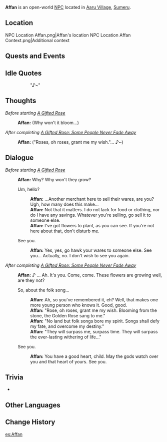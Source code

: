 {{Meta
<!-- Remove this template after adding the missing info -->
|missing_NPC_profile  = yes
}}
{{Character Infobox
|type             = Open-World NPC
|image            = NPC Affan.png
|region           = Sumeru
|location         = Sumeru
|affiliation      = Aaru Village
}}
'''Affan''' is an open-world [[NPC]] located in [[Aaru Village]], [[Sumeru]].

==Location==
<gallery>
NPC Location Affan.png|Affan's location
NPC Location Affan Context.png|Additional context
</gallery>
<!--
==Profile==
Detailed story/lore information goes here.
''(To be added.)''

===Appearance===
Keep appearance section short and concise. Limit to 2 paragraphs with 3-4 sentences each.
''(To be added.)''
-->
==Quests and Events==
{{Quests and Events}}

==Idle Quotes==
{{Dialogue Start}}
::{{A|VO Affan 01.ogg}} "♪~"
{{Dialogue End}}

==Thoughts==
{{All Schemes to Know Explanation|name=Affan}}
;''Before starting [[A Gifted Rose]]''
{{Dialogue Start}}
:{{A|VO Affan All Schemes to Know 01.ogg}} '''Affan:''' (Why won't it bloom...)<!-- before doing any of his quests -->
{{Dialogue End}}

;''After completing [[A Gifted Rose: Some People Never Fade Away]]''
{{Dialogue Start}}
:{{A|VO Affan All Schemes to Know 02.ogg}} '''Affan:''' ("Roses, oh roses, grant me my wish."... ♪~)
{{Dialogue End}}

==Dialogue==
;''Before starting [[A Gifted Rose]]''
{{Dialogue Start}}
:'''Affan:''' Why? Why won't they grow?
:{{DIcon}} Um, hello?
::'''Affan:''' ...Another merchant here to sell their wares, are you? Ugh, how many does this make...
::'''Affan:''' Not that it matters. I do not lack for food or clothing, nor do I have any savings. Whatever you're selling, go sell it to someone else.
::'''Affan:''' I've got flowers to plant, as you can see. If you're not here about that, don't disturb me.
:{{DIcon}} See you.
::'''Affan:''' Yes, yes, go hawk your wares to someone else. See you... Actually, no. I don't wish to see you again.
{{Dialogue End}}

;''After completing [[A Gifted Rose: Some People Never Fade Away]]''
{{Dialogue Start}}
:'''Affan:''' ♪ ...&nbsp;Ah. It's you. Come, come. These flowers are growing well, are they not?
:{{DIcon}} So, about the folk song...
::'''Affan:''' Ah, so you've remembered it, eh? Well, that makes one more young person who knows it. Good, good.
::'''Affan:''' "Rose, oh roses, grant me my wish. Blooming from the stone, the Golden Rose sang to me."
::'''Affan:''' "No land but folk songs bore my spirit. Songs shall defy my fate, and overcome my destiny."
::'''Affan:''' "They will surpass me, surpass time. They will surpass the ever-lasting withering of life..."
:{{DIcon}} See you.
::'''Affan:''' You have a good heart, child. May the gods watch over you and that heart of yours. See you.
{{Dialogue End}}

<!--
==Event Dialogue==
===Event Name===
{{Dialogue Start}}
:'''{{subst:PAGENAME}}:'''
{{Dialogue End}}
-->
==Trivia==
* {{Furnishing Mentions}}

==Other Languages==
{{Other Languages
|default_hidden = 1
|en      = Affan
|zhs     = 阿凡
|zhs_rm  = Āfán
|zht     = 阿凡
|zht_rm  = Āfán
|ja      = アファン
|ja_rm   = Afan
|ko      = //아판//
|es      = Affan
|fr      = Affan
|ru      = Аффан
|th      = Affan
|vi      = Affan
|de      = Affan
|id      = Affan
|pt      = Affan
|tr      = Affan
|it      = Affan
}}

==Change History==
{{Change History|3.1}}
<!--
==References==
{{Reflist}}
-->
[[es:Affan]]